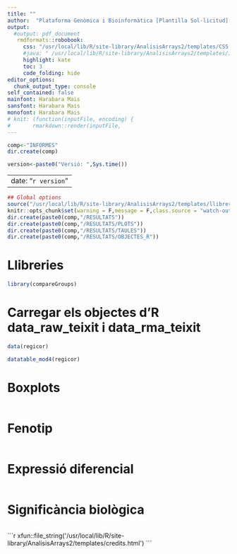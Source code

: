 ```yaml
---
title: ""
author:  "Plataforma Genòmica i Bioinformàtica [Plantilla Sol·licitud](http://www.idisba.es/cat/Portals/0/Documentos/Plataformas%20Web/Genomica/Solicitud%20Servicios%20GENOMICA.pdf) "
output:
  #output: pdf_document
   rmdformats::robobook:
     css: "/usr/local/lib/R/site-library/AnalisisArrays2/templates/CSS.css"
     #java: " /usr/local/lib/R/site-library/AnalisisArrays2/templates/Java.js"
     highlight: kate
     toc: 3
     code_folding: hide
editor_options: 
  chunk_output_type: console
self_contained: false
mainfont: Harabara Mais
sansfont: Harabara Mais
monofont: Harabara Mais
# knit: (function(inputFile, encoding) { 
#       rmarkdown::render(inputFile,
---
```


```r
comp<-"INFORMES"
dir.create(comp)

version<-paste0("Versió: ",Sys.time())
```

---
date: "`r version`"
---


```r
## Global options
source("/usr/local/lib/R/site-library/AnalisisArrays2/templates/llibreries_Informes.R")
knitr::opts_chunk$set(warning = F,message = F,class.source = "watch-out")
dir.create(paste0(comp,"/RESULTATS"))
dir.create(paste0(comp,"/RESULTATS/PLOTS"))
dir.create(paste0(comp,"/RESULTATS/TAULES"))
dir.create(paste0(comp,"/RESULTATS/OBJECTES_R"))

```



#  Llibreries

```r
library(compareGroups)
```


#  Carregar els objectes d'R data_raw_teixit i data_rma_teixit

```r
data(regicor)

datatable_mod4(regicor)

```


#  Boxplots

```r

```

# Fenotip
```r

```

#   Expressió diferencial 

```r

```

# Significància biològica

```r

```

````{=html}
```r
xfun::file_string('/usr/local/lib/R/site-library/AnalisisArrays2/templates/credits.html')
```
````
